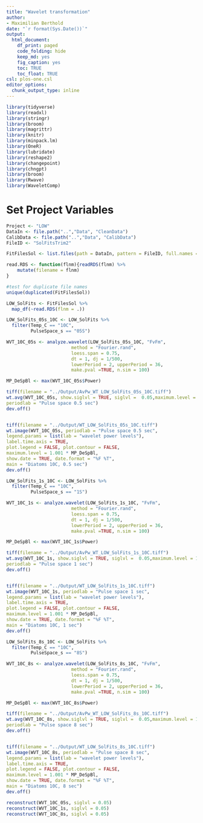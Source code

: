 ```yaml
---
title: "Wavelet transformation"
author:
- Maximilian Berthold
date: "`r format(Sys.Date())`"
output:
  html_document:
    df_print: paged
    code_folding: hide
    keep_md: yes
    fig_caption: yes
    toc: TRUE
    toc_float: TRUE   
csl: plos-one.csl
editor_options: 
  chunk_output_type: inline
---
```




```r

library(tidyverse)
library(readxl)
library(stringr)
library(broom)
library(magrittr)
library(knitr)
library(minpack.lm)
library(OneR)
library(lubridate)
library(reshape2)
library(changepoint)
library(chngpt)
library(broom)
library(Rwave)
library(WaveletComp)


```

# Set Project Variables
```r
Project <- "LOW"
DataIn <- file.path("..","Data", "CleanData")
CalibData <- file.path("..","Data", "CalibData")
FileID <- "SolFitsTrim2"

```


```r

FitFilesSol <- list.files(path = DataIn, pattern = FileID, full.names = TRUE)

read.RDS <- function(flnm){readRDS(flnm) %>%
    mutate(filename = flnm)
}

#test for duplicate file names
unique(duplicated(FitFilesSol))

LOW_SolFits <- FitFilesSol %>%
  map_df(~read.RDS(flnm = .))


```

```r

LOW_SolFits_05s_10C <- LOW_SolFits %>%
  filter(Temp_C == "10C",
         PulseSpace_s == "05S")

WVT_10C_05s <- analyze.wavelet(LOW_SolFits_05s_10C, "FvFm",
                        method = "Fourier.rand",
                        loess.span = 0.75, 
                        dt = 1, dj = 1/500,
                        lowerPeriod = 2, upperPeriod = 36,
                        make.pval =TRUE, n.sim = 100)

MP_DeSpBl <- max(WVT_10C_05s$Power)

tiff(filename = "../Output/AvPw_WT_LOW_SolFits_05s_10C.tiff")
wt.avg(WVT_10C_05s, show.siglvl = TRUE, siglvl =  0.05,maximum.level = 1, 
periodlab = "Pulse space 0.5 sec")
dev.off()


tiff(filename = "../Output/WT_LOW_SolFits_05s_10C.tiff")
wt.image(WVT_10C_05s, periodlab = "Pulse space 0.5 sec",
legend.params = list(lab = "wavelet power levels"),
label.time.axis = TRUE,
plot.legend = FALSE, plot.contour = FALSE,
maximum.level = 1.001 * MP_DeSpBl,
show.date = TRUE, date.format = "%F %T",
main = "Diatoms 10C, 0.5 sec")
dev.off()

```


```r

LOW_SolFits_1s_10C <- LOW_SolFits %>%
  filter(Temp_C == "10C",
         PulseSpace_s == "1S")

WVT_10C_1s <- analyze.wavelet(LOW_SolFits_1s_10C, "FvFm",
                        method = "Fourier.rand",
                        loess.span = 0.75, 
                        dt = 1, dj = 1/500,
                        lowerPeriod = 2, upperPeriod = 36,
                        make.pval =TRUE, n.sim = 100)

MP_DeSpBl <- max(WVT_10C_1s$Power)

tiff(filename = "../Output/AvPw_WT_LOW_SolFits_1s_10C.tiff")
wt.avg(WVT_10C_1s, show.siglvl = TRUE, siglvl =  0.05,maximum.level = 1, 
periodlab = "Pulse space 1 sec")
dev.off()


tiff(filename = "../Output/WT_LOW_SolFits_1s_10C.tiff")
wt.image(WVT_10C_1s, periodlab = "Pulse space 1 sec",
legend.params = list(lab = "wavelet power levels"),
label.time.axis = TRUE,
plot.legend = FALSE, plot.contour = FALSE,
maximum.level = 1.001 * MP_DeSpBl,
show.date = TRUE, date.format = "%F %T",
main = "Diatoms 10C, 1 sec")
dev.off()

```


```r

LOW_SolFits_8s_10C <- LOW_SolFits %>%
  filter(Temp_C == "10C",
         PulseSpace_s == "8S")

WVT_10C_8s <- analyze.wavelet(LOW_SolFits_8s_10C, "FvFm",
                        method = "Fourier.rand",
                        loess.span = 0.75, 
                        dt = 1, dj = 1/500,
                        lowerPeriod = 2, upperPeriod = 36,
                        make.pval =TRUE, n.sim = 100)

MP_DeSpBl <- max(WVT_10C_8s$Power)

tiff(filename = "../Output/AvPw_WT_LOW_SolFits_8s_10C.tiff")
wt.avg(WVT_10C_8s, show.siglvl = TRUE, siglvl =  0.05,maximum.level = 1, 
periodlab = "Pulse space 8 sec")
dev.off()


tiff(filename = "../Output/WT_LOW_SolFits_8s_10C.tiff")
wt.image(WVT_10C_8s, periodlab = "Pulse space 8 sec",
legend.params = list(lab = "wavelet power levels"),
label.time.axis = TRUE,
plot.legend = FALSE, plot.contour = FALSE,
maximum.level = 1.001 * MP_DeSpBl,
show.date = TRUE, date.format = "%F %T",
main = "Diatoms 10C, 8 sec")
dev.off()

```


```r

reconstruct(WVT_10C_05s, siglvl = 0.05)
reconstruct(WVT_10C_1s, siglvl = 0.05)
reconstruct(WVT_10C_8s, siglvl = 0.05)

```

